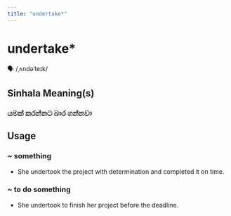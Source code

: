 ```yaml
---
title: "undertake*"
---
```


# undertake*

🗣️ /ˌʌndəˈteɪk/

## Sinhala Meaning(s)

### යමක් කරන්නට බාර ගන්නවා

## Usage

### ~ something

- She undertook the project with determination and completed it on time.


### ~ to do something

- She undertook to finish her project before the deadline.

